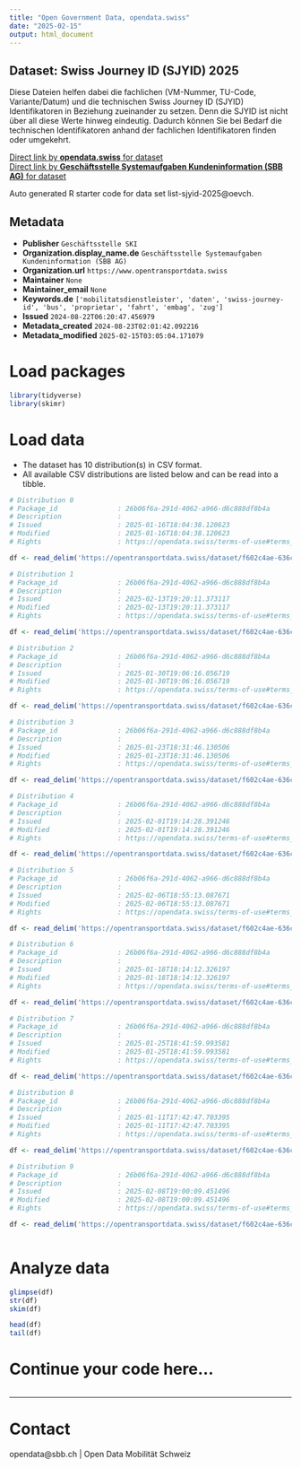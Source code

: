 ```yaml
---
title: "Open Government Data, opendata.swiss"
date: "2025-02-15"
output: html_document
---
```


## Dataset: Swiss Journey ID (SJYID) 2025

Diese Dateien helfen dabei die fachlichen (VM-Nummer, TU-Code, Variante/Datum) und die technischen Swiss Journey ID (SJYID) Identifikatoren in Beziehung zueinander zu setzen. Denn die SJYID ist nicht über all diese Werte hinweg eindeutig. Dadurch können Sie bei Bedarf die technischen Identifikatoren anhand der fachlichen Identifikatoren finden oder umgekehrt.

[Direct link by **opendata.swiss** for dataset](https://opendata.swiss/de/dataset/swiss-journey-id-sjyid-2025)<br>
[Direct link by **Geschäftsstelle Systemaufgaben Kundeninformation (SBB AG)** for dataset](https://opentransportdata.swiss/dataset/list-sjyid-2025)

Auto generated R starter code for data set list-sjyid-2025@oevch.

## Metadata

- **Publisher** `Geschäftsstelle SKI`
- **Organization.display_name.de** `Geschäftsstelle Systemaufgaben Kundeninformation (SBB AG)`
- **Organization.url** `https://www.opentransportdata.swiss`
- **Maintainer** `None`
- **Maintainer_email** `None`
- **Keywords.de** `['mobilitatsdienstleister', 'daten', 'swiss-journey-id', 'bus', 'proprietar', 'fahrt', 'embag', 'zug']`
- **Issued** `2024-08-22T06:20:47.456979`
- **Metadata_created** `2024-08-23T02:01:42.092216`
- **Metadata_modified** `2025-02-15T03:05:04.171079`


# Load packages

```r

library(tidyverse)
library(skimr)

```

# Load data

-   The dataset has 10 distribution(s) in CSV format.
-   All available CSV distributions are listed below and can be read into a tibble.

```r

# Distribution 0
# Package_id               : 26b06f6a-291d-4062-a966-d6c888df8b4a
# Description              : 
# Issued                   : 2025-01-16T18:04:38.120623
# Modified                 : 2025-01-16T18:04:38.120623
# Rights                   : https://opendata.swiss/terms-of-use#terms_by

df <- read_delim('https://opentransportdata.swiss/dataset/f602c4ae-636c-4bd7-aa8e-0c31ba9aeea8/resource/56af4c3f-d101-4343-a49a-8adf9ac8cd25/download/listing-sjyid-fp-2025-202501152200.csv')

# Distribution 1
# Package_id               : 26b06f6a-291d-4062-a966-d6c888df8b4a
# Description              : 
# Issued                   : 2025-02-13T19:20:11.373117
# Modified                 : 2025-02-13T19:20:11.373117
# Rights                   : https://opendata.swiss/terms-of-use#terms_by

df <- read_delim('https://opentransportdata.swiss/dataset/f602c4ae-636c-4bd7-aa8e-0c31ba9aeea8/resource/301e7fc7-fdf0-4ea2-826e-bb8c9695c81d/download/listing-sjyid-fp-2025-202502122201.csv')

# Distribution 2
# Package_id               : 26b06f6a-291d-4062-a966-d6c888df8b4a
# Description              : 
# Issued                   : 2025-01-30T19:06:16.056719
# Modified                 : 2025-01-30T19:06:16.056719
# Rights                   : https://opendata.swiss/terms-of-use#terms_by

df <- read_delim('https://opentransportdata.swiss/dataset/f602c4ae-636c-4bd7-aa8e-0c31ba9aeea8/resource/5b9bedf8-3419-4c28-aaeb-1b99df43137d/download/listing-sjyid-fp-2025-202501292201.csv')

# Distribution 3
# Package_id               : 26b06f6a-291d-4062-a966-d6c888df8b4a
# Description              : 
# Issued                   : 2025-01-23T18:31:46.130506
# Modified                 : 2025-01-23T18:31:46.130506
# Rights                   : https://opendata.swiss/terms-of-use#terms_by

df <- read_delim('https://opentransportdata.swiss/dataset/f602c4ae-636c-4bd7-aa8e-0c31ba9aeea8/resource/d29aabb6-0ada-4a0e-803c-b9de34ebbd3c/download/listing-sjyid-fp-2025-202501222201.csv')

# Distribution 4
# Package_id               : 26b06f6a-291d-4062-a966-d6c888df8b4a
# Description              : 
# Issued                   : 2025-02-01T19:14:28.391246
# Modified                 : 2025-02-01T19:14:28.391246
# Rights                   : https://opendata.swiss/terms-of-use#terms_by

df <- read_delim('https://opentransportdata.swiss/dataset/f602c4ae-636c-4bd7-aa8e-0c31ba9aeea8/resource/bb134d8d-6c55-418d-9314-2e5cb224c80d/download/listing-sjyid-fp-2025-202501312201.csv')

# Distribution 5
# Package_id               : 26b06f6a-291d-4062-a966-d6c888df8b4a
# Description              : 
# Issued                   : 2025-02-06T18:55:13.087671
# Modified                 : 2025-02-06T18:55:13.087671
# Rights                   : https://opendata.swiss/terms-of-use#terms_by

df <- read_delim('https://opentransportdata.swiss/dataset/f602c4ae-636c-4bd7-aa8e-0c31ba9aeea8/resource/4db070c5-ef84-461a-9128-7fce6ddf26d8/download/listing-sjyid-fp-2025-202502052203.csv')

# Distribution 6
# Package_id               : 26b06f6a-291d-4062-a966-d6c888df8b4a
# Description              : 
# Issued                   : 2025-01-18T18:14:12.326197
# Modified                 : 2025-01-18T18:14:12.326197
# Rights                   : https://opendata.swiss/terms-of-use#terms_by

df <- read_delim('https://opentransportdata.swiss/dataset/f602c4ae-636c-4bd7-aa8e-0c31ba9aeea8/resource/cc45555b-e7a0-4c04-ba98-8c6e955022d7/download/listing-sjyid-fp-2025-202501172200.csv')

# Distribution 7
# Package_id               : 26b06f6a-291d-4062-a966-d6c888df8b4a
# Description              : 
# Issued                   : 2025-01-25T18:41:59.993581
# Modified                 : 2025-01-25T18:41:59.993581
# Rights                   : https://opendata.swiss/terms-of-use#terms_by

df <- read_delim('https://opentransportdata.swiss/dataset/f602c4ae-636c-4bd7-aa8e-0c31ba9aeea8/resource/22e6314e-1499-41fa-b13d-1bad4e15f17c/download/listing-sjyid-fp-2025-202501242200.csv')

# Distribution 8
# Package_id               : 26b06f6a-291d-4062-a966-d6c888df8b4a
# Description              : 
# Issued                   : 2025-01-11T17:42:47.703395
# Modified                 : 2025-01-11T17:42:47.703395
# Rights                   : https://opendata.swiss/terms-of-use#terms_by

df <- read_delim('https://opentransportdata.swiss/dataset/f602c4ae-636c-4bd7-aa8e-0c31ba9aeea8/resource/6a015583-4a10-4ce4-9888-606b7605af54/download/listing-sjyid-fp-2025-202501102200.csv')

# Distribution 9
# Package_id               : 26b06f6a-291d-4062-a966-d6c888df8b4a
# Description              : 
# Issued                   : 2025-02-08T19:00:09.451496
# Modified                 : 2025-02-08T19:00:09.451496
# Rights                   : https://opendata.swiss/terms-of-use#terms_by

df <- read_delim('https://opentransportdata.swiss/dataset/f602c4ae-636c-4bd7-aa8e-0c31ba9aeea8/resource/e5036ee7-c236-4d98-8d4e-0fd862528655/download/listing-sjyid-fp-2025-202502072200.csv')



```

# Analyze data

```r

glimpse(df)
str(df)
skim(df)

head(df)
tail(df)

```

# Continue your code here...

```r

```

------------------------------------------------------------------------

# Contact

opendata@sbb.ch | Open Data Mobilität Schweiz
